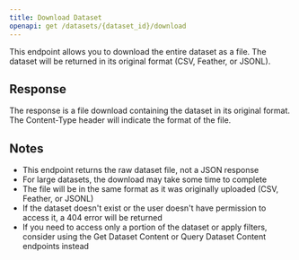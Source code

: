 ```yaml
---
title: Download Dataset
openapi: get /datasets/{dataset_id}/download
---
```


This endpoint allows you to download the entire dataset as a file. The dataset will be returned in its original format (CSV, Feather, or JSONL).

## Response

The response is a file download containing the dataset in its original format. The Content-Type header will indicate the format of the file.

## Notes

- This endpoint returns the raw dataset file, not a JSON response
- For large datasets, the download may take some time to complete
- The file will be in the same format as it was originally uploaded (CSV, Feather, or JSONL)
- If the dataset doesn't exist or the user doesn't have permission to access it, a 404 error will be returned
- If you need to access only a portion of the dataset or apply filters, consider using the Get Dataset Content or Query Dataset Content endpoints instead
